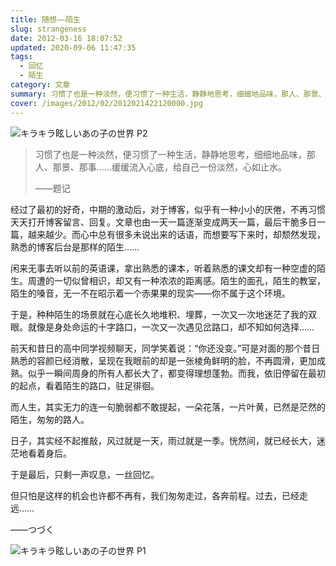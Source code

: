 ```yaml
---
title: 随想——陌生
slug: strangeness
date: 2012-03-16 18:07:52
updated: 2020-09-06 11:47:35
tags:
  - 回忆
  - 陌生
category: 文章
summary: 习惯了也是一种淡然，便习惯了一种生活，静静地思考，细细地品味，那人、那景、那事……缓缓流入心底，给自己一份淡然，心如止水。
cover: /images/2012/02/2012021422120000.jpg
---
```


![キラキラ眩しいあの子の世界 P2](/images/2012/02/2012021422134700.jpg)

<MusicPlayer netease={640866} />

> 习惯了也是一种淡然，便习惯了一种生活，静静地思考，细细地品味，那人、那景、那事……缓缓流入心底，给自己一份淡然，心如止水。
>
> ——题记

经过了最初的好奇，中期的激动后，对于博客，似乎有一种小小的厌倦，不再习惯天天打开博客留言、回复。文章也由一天一篇逐渐变成两天一篇，最后干脆多日一篇，越来越少。而心中总有很多未说出来的话语，而想要写下来时，却颓然发现，熟悉的博客后台是那样的陌生……

闲来无事去听以前的英语课，拿出熟悉的课本，听着熟悉的课文却有一种空虚的陌生。周遭的一切似曾相识，却又有一种浓浓的距离感。陌生的面孔，陌生的教室，陌生的嗓音，无一不在昭示着一个赤果果的现实——你不属于这个环境。

于是，种种陌生的场景就在心底长久地堆积、埋葬，一次又一次地迷茫了我的双眼。就像是身处命运的十字路口，一次又一次遇见岔路口，却不知如何选择……

前天和昔日的高中同学视频聊天，同学笑着说：“你还没变。”可是对面的那个昔日熟悉的容颜已经消散，呈现在我眼前的却是一张棱角鲜明的脸，不再圆滑，更加成熟。似乎一瞬间周身的所有人都长大了，都变得理想蓬勃。而我，依旧停留在最初的起点，看着陌生的路口，驻足徘徊。

而人生，其实无力的连一句脆弱都不敢提起，一朵花落，一片叶黄，已然是茫然的陌生，匆匆的路人。

日子，其实经不起推敲，风过就是一天，雨过就是一季。恍然间，就已经长大，迷茫地看着身后。

于是最后，只剩一声叹息，一丝回忆。

但只怕是这样的机会也许都不再有，我们匆匆走过，各奔前程。过去，已经走远……

——つづく

![キラキラ眩しいあの子の世界 P1](/images/2012/02/2012021422134400.jpg)

